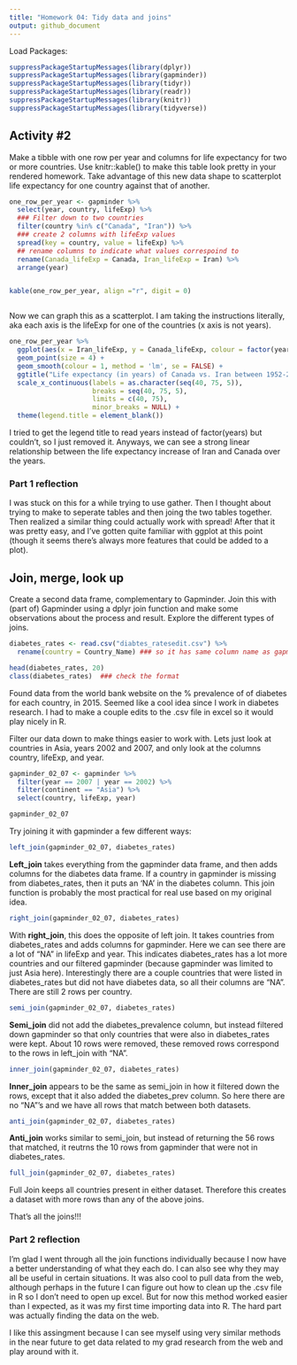 ```yaml
---
title: "Homework 04: Tidy data and joins"
output: github_document
---
```


Load Packages:

```r
suppressPackageStartupMessages(library(dplyr))
suppressPackageStartupMessages(library(gapminder))
suppressPackageStartupMessages(library(tidyr))
suppressPackageStartupMessages(library(readr))
suppressPackageStartupMessages(library(knitr))
suppressPackageStartupMessages(library(tidyverse))
```


## Activity #2

Make a tibble with one row per year and columns for life expectancy for two or more countries.
Use knitr::kable() to make this table look pretty in your rendered homework.
Take advantage of this new data shape to scatterplot life expectancy for one country against that of another.


```r

one_row_per_year <- gapminder %>%
  select(year, country, lifeExp) %>% 
  ### Filter down to two countries
  filter(country %in% c("Canada", "Iran")) %>% 
  ### create 2 columns with lifeExp values
  spread(key = country, value = lifeExp) %>%
  ## rename columns to indicate what values correspoind to 
  rename(Canada_lifeExp = Canada, Iran_lifeExp = Iran) %>%   
  arrange(year)


kable(one_row_per_year, align ="r", digit = 0)



```



Now we can graph this as a scatterplot. I am taking the instructions literally, aka each axis is the lifeExp for one of the countries (x axis is not years).

```r
one_row_per_year %>% 
  ggplot(aes(x = Iran_lifeExp, y = Canada_lifeExp, colour = factor(year) )) +
  geom_point(size = 4) +
  geom_smooth(colour = 1, method = 'lm', se = FALSE) +
  ggtitle("Life expectancy (in years) of Canada vs. Iran between 1952-2007 ") +
  scale_x_continuous(labels = as.character(seq(40, 75, 5)),
                     breaks = seq(40, 75, 5), 
                     limits = c(40, 75),
                     minor_breaks = NULL) +
  theme(legend.title = element_blank())

```

I tried to get the legend title to read years instead of factor(years) but couldn't, so I just removed it. Anyways, we can see a strong linear relationship between the life expectancy increase of Iran and Canada over the years.

### Part 1 reflection

I was stuck on this for a while trying to use gather. Then I thought about trying to make to seperate tables and then joing the two tables together. Then realized a similar thing could actually work with spread! After that it was pretty easy, and I've gotten quite familiar with ggplot at this point (though it seems there's always more features that could be added to a plot).



## Join, merge, look up

Create a second data frame, complementary to Gapminder. Join this with (part of) Gapminder using a dplyr join function and make some observations about the process and result. Explore the different types of joins. 

```r
diabetes_rates <- read.csv("diabtes_ratesedit.csv") %>% 
  rename(country = Country_Name) ### so it has same column name as gapminder

head(diabetes_rates, 20)
class(diabetes_rates)  ### check the format


```


Found data from the world bank website on the % prevalence of of diabetes for each country, in 2015. Seemed like a cool idea since I work in diabetes research. I had to make a couple edits to the .csv file in excel so it would play nicely in R.

Filter our data down to make things easier to work with. Lets just look at countries in Asia, years 2002 and 2007, and only look at the columns country, lifeExp, and year.


```r
gapminder_02_07 <- gapminder %>%
  filter(year == 2007 | year == 2002) %>% 
  filter(continent == "Asia") %>% 
  select(country, lifeExp, year)

gapminder_02_07
```


Try joining it with gapminder a few different ways:

```r
left_join(gapminder_02_07, diabetes_rates)
```

**Left_join** takes everything from the gapminder data frame, and then adds columns for the diabetes data frame. If a country in  gapminder is missing from diabetes_rates, then it puts an 'NA' in the diabetes column. This join function is probably the most practical for real use based on my original idea.



```r
right_join(gapminder_02_07, diabetes_rates)
```

With **right_join**, this does the opposite of left join. It takes countries from diabetes_rates and adds columns for gapminder. Here we can see there are a lot of "NA" in lifeExp and year. This indicates diabetes_rates has a lot more countries and our filtered gapminder (because gapminder was limited to just Asia here). Interestingly there are a couple countries that were listed in diabetes_rates but did not have diabetes data, so all their columns are "NA". There are still 2 rows per country.


```r
semi_join(gapminder_02_07, diabetes_rates)
```

**Semi_join** did not add the diabetes_prevalence column, but instead filtered down gapminder so that only countries that were also in diabetes_rates were kept. About 10 rows were removed, these removed rows correspond to the rows in left_join with "NA".


```r
inner_join(gapminder_02_07, diabetes_rates)
```

**Inner_join** appears to be the same as semi_join in how it filtered down the rows, except that it also added the diabetes_prev column. So here there are no "NA"'s and we have all rows that match between both datasets.

```r
anti_join(gapminder_02_07, diabetes_rates)
```

**Anti_join** works similar to semi_join, but instead of returning the 56 rows that matched, it reutrns the 10 rows from gapminder that were not in diabetes_rates.


```r
full_join(gapminder_02_07, diabetes_rates)
```

Full Join keeps all countries present in either dataset. Therefore this creates a dataset with more rows than any of the above joins.

That's all the joins!!!


### Part 2 reflection

I'm glad I went through all the join functions individually because I now have a better understanding of what they each do. I can also see why they may all be useful in certain situations. It was also cool to pull data from the web, although perhaps in the future I can figure out how to clean up the .csv file in R so I don't need to open up excel. But for now this method worked easier than I expected, as it was my first time importing data into R. The hard part was actually finding the data on the web.

I like this assingment because I can see myself using very similar methods in the near future to get data related to my grad research from the web and play around with it.
